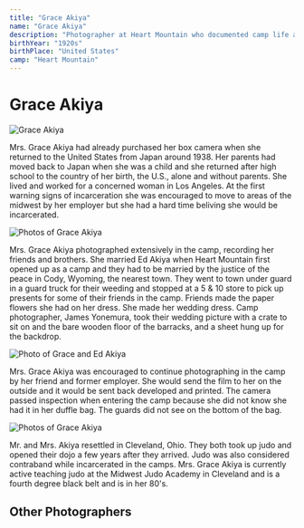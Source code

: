 ```yaml
---
title: "Grace Akiya"
name: "Grace Akiya"
description: "Photographer at Heart Mountain who documented camp life and her own wedding"
birthYear: "1920s"
birthPlace: "United States"
camp: "Heart Mountain"
---
```



<div className="prose max-w-none">

# Grace Akiya

<Image 
  src={akiyaBanner}
  alt="Grace Akiya"
  className="w-full h-auto mb-8"
/>

Mrs. Grace Akiya had already purchased her box camera when she returned to the United States from Japan around 1938. Her parents had moved back to Japan when she was a child and she returned after high school to the country of her birth, the U.S., alone and without parents. She lived and worked for a concerned woman in Los Angeles. At the first warning signs of incarceration she was encouraged to move to areas of the midwest by her employer but she had a hard time beliving she would be incarcerated.

<Image 
  src={akiyaImage1}
  alt="Photos of Grace Akiya"
  className="w-full h-auto my-8"
/>

Mrs. Grace Akiya photographed extensively in the camp, recording her friends and brothers. She married Ed Akiya when Heart Mountain first opened up as a camp and they had to be married by the justice of the peace in Cody, Wyoming, the nearest town. They went to town under guard in a guard truck for their weeding and stopped at a 5 & 10 store to pick up presents for some of their friends in the camp. Friends made the paper flowers she had on her dress. She made her wedding dress. Camp photographer, James Yonemura, took their wedding picture with a crate to sit on and the bare wooden floor of the barracks, and a sheet hung up for the backdrop.

<Image 
  src={akiyaImage2}
  alt="Photo of Grace and Ed Akiya"
  className="w-full h-auto my-8"
/>

Mrs. Grace Akiya was encouraged to continue photographing in the camp by her friend and former employer. She would send the film to her on the outside and it would be sent back developed and printed. The camera passed inspection when entering the camp because she did not know she had it in her duffle bag. The guards did not see on the bottom of the bag.

<Image 
  src={akiyaImage3}
  alt="Photos of Grace Akiya"
  className="w-full h-auto my-8"
/>

Mr. and Mrs. Akiya resettled in Cleveland, Ohio. They both took up judo and opened their dojo a few years after they arrived. Judo was also considered contraband while incarcerated in the camps. Mrs. Grace Akiya is currently active teaching judo at the Midwest Judo Academy in Cleveland and is a fourth degree black belt and is in her 80's.

## Other Photographers

<PhotographerGrid />

</div>
